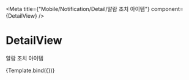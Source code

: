 

<Meta
    title={"Mobile/Notification/Detail/알람 조치 아이템"}
    component={DetailView}
/>

# DetailView

알람 조치 아이템


<Canvas>
    <Story name="Default">{Template.bind({})}</Story>
</Canvas>
